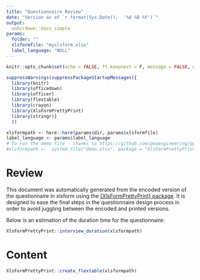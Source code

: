 ```yaml
---
title: "Questionnaire Review"
date: "Version as of `r format(Sys.Date(),  '%d %B %Y')`"
output:
  unhcrdown::docx_simple
params:
  folder: ""
  xlsformfile: "myxlsform.xlsx"
  label_language: "NULL"
---
```


```r
knitr::opts_chunk$set(echo = FALSE, ft.keepnext = F, message = FALSE, warnng = FALSE)

suppressWarnings(suppressPackageStartupMessages({
  library(knitr)
  library(officedown)
  library(officer)
  library(flextable)
  library(crayon)
  library(XlsFormPrettyPrint)
  library(stringr)}
  ))
```

```r
xlsformpath <- here::here(params$dir, params$xlsformfile)
label_language <- params$label_language
# To run the demo file - thanks to https://github.com/pmaengineering/ppp/tree/master/docs 
#xlsformpath <-  system.file("demo.xlsx", package = "XlsFormPrettyPrint")
```

# Review 

This document was automatically generated from the encoded version of the questionnaire in xlsform using the  [{XlsFormPrettyPrint} package](https://edouard-legoupil.github.io/XlsFormPrettyPrint/). It is designed to ease the final steps in the questionnaire design process in order to avoid juggling between the encoded and printed versions.

Below is an estimation of the duration time for the questionnaire:

```r
XlsFormPrettyPrint::interview_duration(xlsformpath)
```

# Content

```r
XlsFormPrettyPrint::create_flextable(xlsformpath)
```


